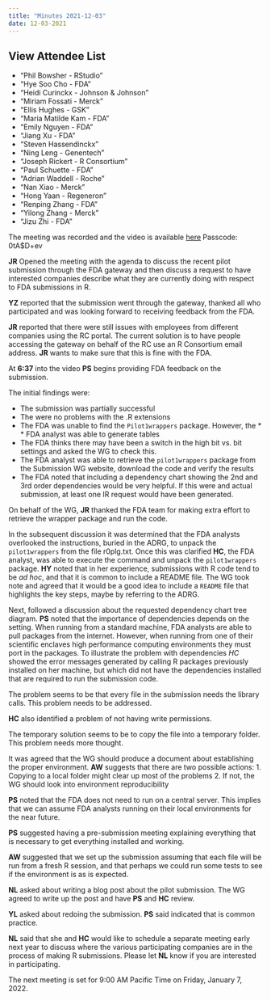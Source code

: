 ```yaml
---
title: "Minutes 2021-12-03"
date: 12-03-2021
---
```


::: {.callout-tip collapse="true"}
## View Attendee List

- "Phil Bowsher - RStudio"
- "Hye Soo Cho - FDA"
- "Heidi Curinckx - Johnson & Johnson"
- "Miriam Fossati - Merck"
- "Ellis Hughes - GSK"
- "Maria Matilde Kam - FDA"
- "Emily Nguyen - FDA"
- "Jiang Xu - FDA"
- "Steven Hassendinckx"
- "Ning Leng - Genentech"
- "Joseph Rickert - R Consortium"
- "Paul Schuette - FDA"
- "Adrian Waddell - Roche"
- "Nan Xiao - Merck"
- "Hong Yaan - Regeneron"
- "Renping Zhang - FDA"
- "Yilong Zhang - Merck"
- "Jizu Zhi - FDA"
:::

The meeting was recorded and the video is available [here](https://rstudio.zoom.us/rec/share/TPhUmx-9fsnaF8ZWkGqSXGgTqIZAuDy8Fvli182eRysycU5WPOse7kOzagdRU7Lh.acdswWFSSBr7m0K0) Passcode: 0tA$D+ev

**JR** Opened the meeting with the agenda to discuss the recent pilot submission through the FDA gateway and then discuss a request to have interested companies describe what they are currently doing with respect to FDA submissions in R.

**YZ** reported that the submission went through the gateway, thanked all who participated and was looking forward to receiving feedback from the FDA.

**JR** reported that there were still issues with employees from different companies using the RC portal. The current solution is to have people accessing the gateway on behalf of the RC use an R Consortium email address. **JR** wants to make sure that this is fine with the FDA.

At **6:37** into the video **PS** begins providing FDA feedback on the submission.

The initial findings were: 

* The submission was partially successful
* The were no problems with the .R extensions
* The FDA was unable to find the `Pilot1wrappers` package. However, the * * FDA analyst was able to generate tables
* The FDA thinks there may have been a switch in the high bit vs. bit settings and asked the WG to check this.
* The FDA analyst was able to retrieve the `pilot1wrappers` package from the Submission WG website, download the code and verify the results
* The FDA noted that including a dependency chart showing the 2nd and 3rd order dependencies would be very helpful.
If this were and actual submission, at least one IR request would have been generated.

On behalf of the WG, **JR** thanked the FDA team for making extra effort to retrieve the wrapper package and run the code.

In the subsequent discussion it was determined that the FDA analysts overlooked the instructions, buried in the ADRG, to unpack the `pilot1wrappers` from the file r0plg.txt. Once this was clarified **HC**, the FDA analyst, was able to execute the command and unpack the `pilot1wrappers` package. **HY** noted that in her experience, submissions with R code tend to be *ad hoc*, and that it is common to include a README file. The WG took note and agreed that it would be a good idea to include a `README` file that highlights the key steps, maybe by referring to the ADRG.

Next, followed a discussion about the requested dependency chart tree diagram. **PS** noted that the importance of dependencies depends on the setting. When running from a standard machine, FDA analysts are able to pull packages from the internet. However, when running from one of their scientific enclaves high performance computing environments they must port in the packages. To illustrate the problem with dependencies *HC* showed the error messages generated by calling R packages previously installed on her machine, but which did not have the dependencies installed that are required to run the submission code. 

The problem seems to be that every file in the submission needs the library calls. This problem needs to be addressed.

**HC** also identified a problem of not having write permissions. 

The temporary solution seems to be to copy the file into a temporary folder. This problem needs more thought.

It was agreed that the WG should produce a document about establishing the proper environment. **AW** suggests that there are two possible actions:
1. Copying to a local folder might clear up most of the problems
2. If not, the WG should look into environment reproducibility

**PS** noted that the FDA does not need to run on a central server. This implies that we can assume FDA analysts running on their local environments for the near future.

**PS** suggested having a pre-submission meeting explaining everything that is necessary to get everything installed and working. 

**AW** suggested that we set up the submission assuming that each file will be run from a fresh R session, and that perhaps we could run some tests to see if the environment is as is expected. 

**NL** asked about writing a blog post about the pilot submission. The WG agreed to write up the post and have **PS** and **HC** review.

**YL** asked about redoing the submission. **PS** said indicated that is common practice.


**NL** said that she and **HC** would like to schedule a separate meeting early next year to discuss where the various participating companies are in the process of making R submissions. Please let **NL** know if you are interested in participating. 


The next meeting is set for 9:00 AM Pacific Time on Friday, January 7, 2022.